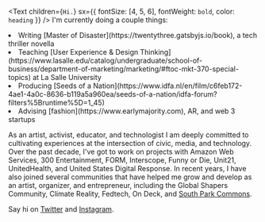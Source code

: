 <Text
  children={`Hi.`}
  sx={{ fontSize: [4, 5, 6], fontWeight: `bold`, color: `heading` }}
/>
I'm currently doing a couple things:
<li>Writing [Master of Disaster](https://twentythree.gatsbyjs.io/book), a tech thriller novella</li>
<li>Teaching [User Experience & Design Thinking](https://www.lasalle.edu/catalog/undergraduate/school-of-business/department-of-marketing/marketing/#ftoc-mkt-370-special-topics) at La Salle University</li>
<li>Producing [Seeds of a Nation](https://www.idfa.nl/en/film/c6feb172-4ae1-4a0c-8636-b119a5a960ea/seeds-of-a-nation/idfa-forum?filters%5Bruntime%5D=1_45)</li>
<li>Advising [fashion](https://www.earlymajority.com), AR, and web 3 startups</li>

As an artist, activist, educator, and technologist I am deeply committed to cultivating experiences at the intersection of civic, media, and technology. Over the past decade, I've got to work on projects with Amazon Web Services, 300 Entertainment, FORM, Interscope, Funny or Die, Unit21, UnitedHealth, and United States Digital Response. In recent years, I have also joined several communities that have helped me grow and develop as an artist, organizer, and entrepreneur, including the Global Shapers Community, Climate Reality, Fedtech, On Deck, and [South Park Commons](https://www.southparkcommons.com).

Say hi on [Twitter](https://www.twitter.com/princeboucher) and [Instagram](https://www.instagram.com/princeboucher).
